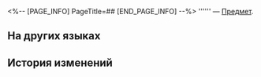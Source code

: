 <%-- [PAGE_INFO]
PageTitle=##
[END_PAGE_INFO] --%>
{{Предмет Инфобокс
|id          = 260036
|Изображение = Предмет .png
|Тип         = 
|Инвентарь   = 
|Редкость    = 4
|Эффект      = 
|Описание    = 
}}
'''''' — [[Предмет]].

==На других языках==
{{На других языках
|en   = 
|zhs  = test_积分点
|zht  = 
|ja   = 
|ko   = 
|es   = 
|fr   = 
|ru   = 
|th   = 
|vi   = 
|de   = 
|id   = 
|pt   = 
}}

==История изменений==
{{История изменений|3.5}}